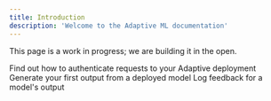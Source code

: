 ```yaml
---
title: Introduction
description: 'Welcome to the Adaptive ML documentation'
---
```


This page is a work in progress; we are building it in the open. 

<CardGroup cols={3}>
  <Card
    title="Authenticate"
    icon="shield-halved"
    href="https://adaptive-9b82a408.mintlify.app/get-started/authentication"
  >
    Find out how to authenticate requests to your Adaptive deployment
  </Card>
  <Card
    title="Make inference requests"
    icon="comments"
    href="https://adaptive-9b82a408.mintlify.app/get-started/inference"
  >
    Generate your first output from a deployed model
  </Card>
  <Card
    title="Log feedback"
    icon="thumbs-up"
    href="https://adaptive-9b82a408.mintlify.app/get-started/feedback"
  >
    Log feedback for a model's output
  </Card>
</CardGroup>




